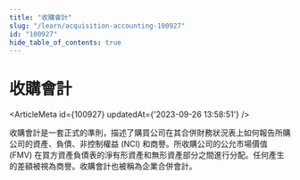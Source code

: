 ```yaml
---
title: "收購會計"
slug: "/learn/acquisition-accounting-100927"
id: "100927"
hide_table_of_contents: true
---
```



# 收購會計

<ArticleMeta id={100927} updatedAt={'2023-09-26 13:58:51'} />
<div className='border-solid border-b border-t-0 my-4 border-[var(--ifm-color-gray-300)]' />

收購會計是一套正式的準則，描述了購買公司在其合併財務狀況表上如何報告所購公司的資產、負債、非控制權益 (NCI) 和商譽。所收購公司的公允市場價值 (FMV) 在買方資產負債表的淨有形資產和無形資產部分之間進行分配。任何產生的差額被視為商譽。收購會計也被稱為企業合併會計。

